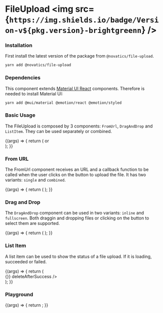 
<Meta title="File Upload" component={FileUpload} />

# FileUpload <img src={`https://img.shields.io/badge/Version-v${pkg.version}-brightgreenn`} />

### Installation

First install the latest version of the package from `@novatics/file-upload`.

```bash
yarn add @novatics/file-upload
```

### Dependencies

This component extends [Material UI React](https://mui.com/material-ui/) components. Therefore is needed to install Material UI:

```bash
yarn add @mui/material @emotion/react @emotion/styled
```

### Basic Usage

The FileUpload is composed by 3 components: `FromUrl`, `DragAndDrop` and `ListItem`. They can be used separately or combined.

<Canvas>
  <Story name="Basic Usage">
    {(args) => {
      return (
        <Stack width={500} spacing={2}>
          <DragAndDrop
            variant="inline"
            multiple
            acceptedLabels="JPG, PNG and GIF"
          />
          <Divider>or</Divider>
          <FromUrl
            accept="image/jpeg"
            acceptLabels=".JPEG"
            variant="combined"
          />
          <br />
          <ListItem fileName="Test.png" loadingPercentage={25} />
        </Stack>
      );
    }}
  </Story>
</Canvas>

### From URL

The FromUrl component receives an URL and a callback function to be called when the user clicks on the button to upload the file. It has two variants: `single` and `combined`.

<Canvas>
  <Story name="From URL">
    {(args) => {
      return (
        <Stack spacing={2}>
          <FromUrl variant="single" />
          <FromUrl acceptLabels=".CSV, .XLSX" variant="combined" />
        </Stack>
      );
    }}
  </Story>
</Canvas>

### Drag and Drop

The `DragAndDrop` component can be used in two variants: `inline` and `fullscreen`. Both draggin and dropping files or clicking on the button to select them are supported.

<Canvas>
  <Story name="Drag and Drop">
    {(args) => {
      return (
        <Stack spacing={2}>
          <DragAndDrop
            variant="fullscreen"
            multiple
            acceptedLabels="JPG, PNG and GIF"
          />
          <DragAndDrop variant="inline" acceptedLabels="JPG, PNG and GIF" />
        </Stack>
      );
    }}
  </Story>
</Canvas>

### List Item

A list item can be used to show the status of a file upload. If it is loading, succeeded or failed.

<Canvas>
  <Story name="List Item">
    {(args) => {
      return (
        <Stack width="50rem">
          <ListItem fileName="Test.jpg" loadingPercentage={25} />
          <br />
          <ListItem
            fileName="Test.csv"
            succeeded
            onSuccessClick={() => {}}
            deleteAfterSuccess
          />
          <br />
          <ListItem fileName="Test.txt" error="Tente novamente" />
        </Stack>
      );
    }}
  </Story>
</Canvas>

### Playground

<Canvas>
  <Story name="Playground" argTypes={{}}>
    {(args) => {
      return <FileUpload {...args} />;
    }}
  </Story>
</Canvas>

<ArgsTable story="Playground" />
